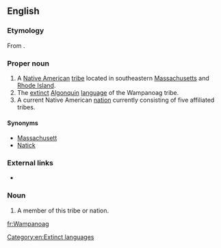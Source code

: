 ==English==

===Etymology===
From {{der|en|wam|[[Wôpanâak]], [[wôpanâak]]}}.

===Proper noun===
{{en-proper noun}}

# A [[Native American]] [[tribe]] located in southeastern [[Massachusetts]] and [[Rhode Island]].
# The [[extinct]] [[Algonquin]] [[language]] of the Wampanoag tribe.
# A current Native American [[nation]] currently consisting of five affiliated tribes.

====Synonyms====
* [[Massachusett]]
* [[Natick]]

===External links===
* {{ethnologue|code=wam}}

===Noun===
{{en-noun}}

# A member of this tribe or nation.

[[Category:en:Extinct languages]]

[[fr:Wampanoag]]
